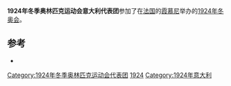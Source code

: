 {{expand|time=2016-09-20T03:52:09+00:00}}
{{refimprove|time=2016-09-20T03:52:09+00:00}}
{{Infobox Country Olympics
|NOC=ITA
|games=1924年冬季
|competitors=
|sports=
|gold=0
|silver=0
|bronze=0
|total=0
}}
'''1924年冬季奥林匹克运动会意大利代表团'''参加了在[[法国|法国]]的[[霞慕尼|霞慕尼]]举办的[[1924年冬季奥林匹克运动会|1924年冬奥会]]。

==参考==
{{refbegin}}
*{{cite book |title=Les Jeux de la VIII<sup>e</sup> Olympiade Paris 1924 - Rapport Officiel |author=(ed.) M. Avé, Comité Olympique Français |publisher=Librairie de France |location=Paris |language=fr |url=http://www.la84foundation.org/6oic/OfficialReports/1924/1924.pdf |format=PDF |accessdate=2008-01-31 |deadurl=yes |archiveurl=https://web.archive.org/web/20080410085129/http://www.la84foundation.org/6oic/OfficialReports/1924/1924.pdf |archivedate=2008-04-10 }}
{{refend}}

{{1924年冬季奥林匹克运动会代表团}}
{{奥运会小作品}}

[[Category:1924年冬季奥林匹克运动会代表团|Category:1924年冬季奥林匹克运动会代表团]]
[[Category:奧林匹克運動會義大利代表團|1924]]
[[Category:1924年意大利|Category:1924年意大利]]